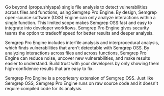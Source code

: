 Go beyond {props.shlyapa} single file analysis to detect vulnerabilities across files and functions, using Semgrep Pro Engine. By design, Semgrep open-source software (OSS) Engine can only analyze interactions within a single function. This limited scope makes Semgrep OSS fast and easy to integrate into developer workflows. Semgrep Pro Engine gives security teams the option to tradeoff speed for better results and deeper analysis.

Semgrep Pro Engine includes interfile analysis and interprocedural analysis, which finds vulnerabilities that aren't detectable with Semgrep OSS. By analyzing interactions across files and across functions, Semgrep Pro Engine can reduce noise, uncover new vulnerabilities, and make results easier to understand. Build trust with your developers by only showing them high-confidence results that are easy to fix.

Semgrep Pro Engine is a proprietary extension of Semgrep OSS. Just like Semgrep OSS, Semgrep Pro Engine runs on raw source code and it doesn't require compiled code for its analysis.